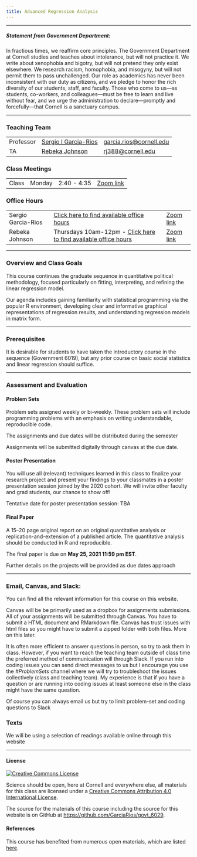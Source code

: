 ---
title: Advanced Regression Analysis
---

***
##### Statement from Government Department: 

In fractious times, we reaffirm core principles.  The Government Department at Cornell studies and teaches about intolerance, but will not practice it.  We write about xenophobia and bigotry, but will not pretend they only exist elsewhere.  We research racism, homophobia, and misogyny, but will not permit them to pass unchallenged.  Our role as academics has never been inconsistent with our duty as citizens, and we pledge to honor the rich diversity of our students, staff, and faculty.  Those who come to us—as students, co-workers, and colleagues—must be free to learn and live without fear, and we urge the administration to declare—promptly and forcefully—that Cornell is a sanctuary campus.

***
### Teaching Team

<table class = "table table-striped table-hover">
<tr>
<td>Professor </td>
<td> <a href="http://www.sergiogarciarios.com">Sergio I Garcia-Rios </a> </td>
<td> <a href="mailto:garcia.rios@cornell.edu">garcia.rios@cornell.edu</a> </td>
</tr>
<tr>
<td>TA</td>
<td><a href="https://.com/">Rebeka Johnson</a> </td>
<td><a href= "rj388@cornell.edu"> rj388@cornell.edu </a> </td>
</tr>

</table>

### Class Meetings

<table class = "table table-striped table-hover">
<td>Class </td>
<td> Monday </td>
<td> 2:40 - 4:35 </td>
<td> [Zoom link](https://cornell.zoom.us/j/99722546446?pwd=THJzZlZOOERBd3JFNjhVTHpKdHBUQT09) </td>
</tr>

</table>

### Office Hours



<table class = "table table-striped table-hover">
<tr>
<td>Sergio Garcia-Rios</td>
<td><a href="bookme.html"> [Click here to find available office hours](http://www.sergiogarciarios.com/office_hours/)</td>
<td> [Zoom link](https://cornell.zoom.us/j/3508426266?pwd=RzBYZ2VydDhBUld3alBmZmRIRFdyQT09) </td>
</tr>
<tr>
<td> Rebeka Johnson</td>
<td> Thursdays 10am-12pm - [Click here to find available office
hours](https://calendly.com/rebekajohnson )</td>
<td> [Zoom link](https://cornell.zoom.us/j/93526866276?pwd=bFl2T0xhc0ZoSkloKzVvSTlGTWN4UT09 ) </td>
</tr>

</table>


***


### Overview and Class Goals


This course continues the graduate sequence in quantitative political methodology, focused particularly on fitting, interpreting, and refining the linear regression model.

Our agenda includes gaining familiarity with statistical programming via the popular R environment, developing clear and informative graphical representations of regression results, and understanding regression models in matrix form.



***


### Prerequisites


It is desirable for students to have taken the introductory course in the sequence (Government 6019), but any prior course on basic social statistics and linear regression should suffice.


***


### Assessment and Evaluation

#### Problem Sets

Problem sets assigned weekly or bi-weekly. These problem sets will include programming problems with an emphasis on writing understandable, reproducible code.

The assignments and due dates will be distributed during the semester


Assignments will be submitted digitally through canvas  at the due date.

#### Poster Presentation

You will use all (relevant) techniques learned in this class to finalize your research project and present your findings to your classmates in a poster presentation session joined by the 2020 cohort. We will invite other faculty and grad students, our chance to show off!

Tentative date for poster presentation session: TBA  <!-- **May 13, 2019 10:00 am EST** -->


#### Final Paper

A 15--20 page original report on an original quantitative analysis or replication-and-extension of a published article.
The quantitative analysis should be conducted in R and reproducible.


The final paper is due on **May  25, 2021 11:59 pm EST**.

Further details on the projects will be provided as due dates approach


***

### Email, Canvas, and Slack: 

You can find all the relevant information for this course on this website. 

Canvas will be be primarily used as a dropbox for assignments submissions. All of your assignments will be submitted through Canvas. You have to submit a HTML document and RMarkdown file. Canvas has trust issues with html files so you might have to submit a zipped folder with  both files. More on this later.



It is often more efficient to answer questions in person, so try to ask them in class. However, if you want to reach the teaching team outside of class time the preferred method of communication will through Slack. If you run into coding issues you can send direct messages to us but I encourage you use the _#ProblemSets_ channel where we will try to troubleshoot the issues collectively (class and teaching team). My experience is that if you have a question or are  running into  coding issues at least someone else in the class might have the same question. 

Of course you can always email us but try to limit problem-set and coding questions to Slack

### Texts

We will be using a selection of readings available online through this website



* * *


#### License

<a rel="license" href="httpso://creativecommons.org/licenses/by/4.0/"><img alt="Creative Commons License" style="border-width:0" src="https://licensebuttons.net/l/by/4.0/88x31.png" /></a>

Science should be open, here at Cornell and everywhere else, all materials for this class are licensed under a <a rel="license" href="https://creativecommons.org/licenses/by/4.0/">Creative Commons Attribution 4.0 International License</a>.

The source for the materials of this course including the source for this website is on GitHub at <https://github.com/GarciaRios/govt_6029>.




#### References

This course has benefited from numerous open materials, which are listed [here](). 

